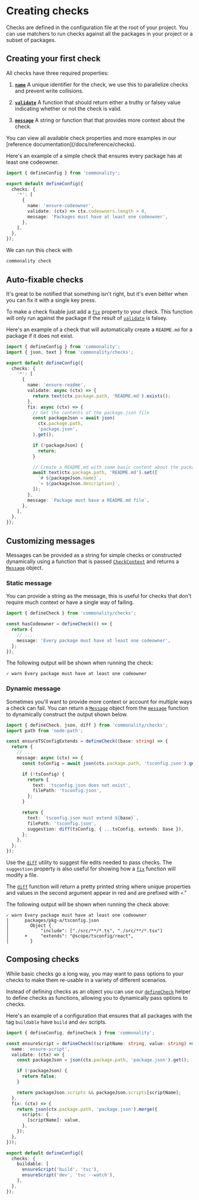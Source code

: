 
# Creating checks

Checks are defined in the configuration file at the root of your project. You can use matchers to run checks against all the packages in your project or a subset of packages.

## Creating your first check

All checks have three required properties:

1. [**`name`**](/docs/api/checks#name) A unique identifier for the check, we use this to parallelize checks and prevent write collisions.

2. [**`validate`**](/docs/api/checks#validate) A function that should return either a truthy or falsey value indicating whether or not the check is valid.

3. [**`message`**](/docs/api/checks#message) A string or function that that provides more context about the check.

<Callout type="info">
  You can view all available check properties and more examples in our
  [reference documentation](/docs/reference/checks).
</Callout>

Here's an example of a simple check that ensures every package has at least one codeowner.

```ts filename="commonality.config.ts"
import { defineConfig } from 'commonality';

export default defineConfig({
  checks: {
    '*': [
      {
        name: 'ensure-codeowner',
        validate: (ctx) => ctx.codeowners.length > 0,
        message: 'Packages must have at least one codeowner',
      },
    ],
  },
});
```

We can run this check with

```bash copy
commonality check
```

## Auto-fixable checks

It's great to be notified that something isn't right, but it's even better when you can fix it with a single key press.

To make a check fixable just add a [`fix`](/docs/api/checks#fix) property to your check. This function will only run against the package if the result of [`validate`](/docs/api/checks#validate) is falsey.

Here's an example of a check that will automatically create a `README.md` for a package if it does not exist.

```ts filename="commonality.config.ts"
import { defineConfig } from 'commonality';
import { json, text } from 'commonality/checks';

export default defineConfig({
  checks: {
    '*': [
      {
        name: 'ensure-readme',
        validate: async (ctx) => {
          return text(ctx.package.path, 'README.md').exists();
        },
        fix: async (ctx) => {
          // Get the contents of the package.json file
          const packageJson = await json(
            ctx.package.path,
            'package.json',
          ).get();

          if (!packageJson) {
            return;
          }

          // Create a README.md with some basic content about the package
          await text(ctx.package.path, 'README.md').set([
            `# ${packageJson.name}`,
            `> ${packageJson.description}`,
          ]);
        },
        message: `Package must have a README.md file`,
      },
    ],
  },
});
```

## Customizing messages

Messages can be provided as a string for simple checks or constructed dynamically using a function that is passed [`CheckContext`](/docs/api/checks#checkcontext) and returns a [`Message`]((/docs/api/checks#message-1)) object.

### Static message

You can provide a string as the message, this is useful for checks that don't require much context or have a single way of failing.

```ts
import { defineCheck } from 'commonality/checks';

const hasCodeowner = defineCheck(() => {
  return {
    // ...
    message: 'Every package must have at least one codeowner',
  };
});
```

The following output will be shown when running the check:

```
✓ warn Every package must have at least one codeowner
```

### Dynamic message

Sometimes you'll want to provide more context or account for multiple ways a check can fail.
You can return a [`Message`](/docs/api/checks#message-1) object from the [`message`](/docs/api/checks#message) function to dynamically construct the output shown below.

```ts
import { defineCheck, json, diff } from 'commonality/checks';
import path from 'node:path';

const ensureTSConfigExtends = defineCheck((base: string) => {
  return {
    // ...
    message: async (ctx) => {
      const tsConfig = await json(ctx.package.path, 'tsconfig.json').get();

      if (!tsConfig) {
        return {
          text: 'tsconfig.json does not exist',
          filePath: 'tsconfig.json',
        };
      }

      return {
        text: `tsconfig.json must extend ${base}`,
        filePath: 'tsconfig.json',
        suggestion: diff(tsConfig, { ...tsConfig, extends: base }),
      };
    },
  };
});
```

Use the [`diff`](/docs/api/checks#diff) utility to suggest file edits needed to pass checks. The `suggestion` property is also useful for showing how a [`fix`](/docs/api/checks#fix) function will modify a file.

The [`diff`](/docs/api/checks#diff) function will return a pretty printed string where unique properties and values in the second argument appear in red and are prefixed with `+`."

The following output will be shown when running the check above:

```
✓ warn Every package must have at least one codeowner
|      packages/pkg-a/tsconfig.json
│        Object {
│            "include": ["./src/**/*.ts", "./src/**/*.tsx"]
│      +     "extends": "@scope/tsconfig/react",
│        }
```

## Composing checks

While basic checks go a long way, you may want to pass options to your checks to make them re-usable in a variety of different scenarios.

Instead of defining checks as an object you can use our [`defineCheck`](/docs/api/checks#definecheck) helper to define checks as functions, allowing you to dynamically pass options to checks.

Here's an example of a configuration that ensures that all packages with the tag `buildable` have `build` and `dev` scripts.

```ts filename="commonality.config.ts"
import { defineConfig, defineCheck } from 'commonality';

const ensureScript = defineCheck((scriptName: string, value: string) => ({
  name: 'ensure-script',
  validate: (ctx) => {
    const packageJson = json(ctx.package.path, 'package.json').get();

    if (!packageJson) {
      return false;
    }

    return packageJson.scripts && packageJson.scripts[scriptName];
  },
  fix: (ctx) => {
    return json(ctx.package.path, 'package.json').merge({
      scripts: {
        [scriptName]: value,
      },
    });
  },
}));

export default defineConfig({
  checks: {
    buildable: [
      ensureScript('build', 'tsc'),
      ensureScript('dev', 'tsc --watch'),
    ],
  },
});
```

